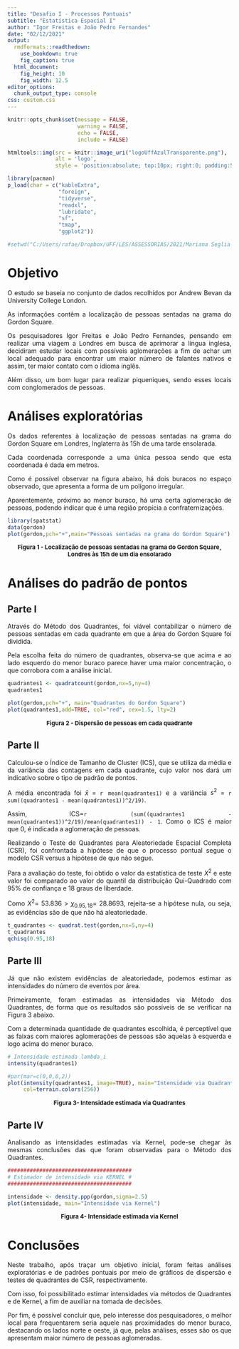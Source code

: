 ```yaml
---
title: "Desafio I - Processos Pontuais"
subtitle: "Estatística Espacial I"
author: "Igor Freitas e João Pedro Fernandes"
date: "02/12/2021"
output: 
  rmdformats::readthedown:
    use_bookdown: true  
    fig_caption: true
  html_document: 
    fig_height: 10
    fig_width: 12.5
editor_options: 
  chunk_output_type: console
css: custom.css
---
```


```r
knitr::opts_chunk$set(message = FALSE,
                      warning = FALSE,
                      echo = FALSE,
                      include = FALSE)

htmltools::img(src = knitr::image_uri("logoUffAzulTransparente.png"), 
               alt = 'logo', 
               style = 'position:absolute; top:10px; right:0; padding:5px;width: 150px; height: 80px')

library(pacman)
p_load(char = c("kableExtra", 
                "foreign",
                "tidyverse",
                "readxl",
                "lubridate",
                "sf",
                "tmap",
                "ggplot2")) 

#setwd("C:/Users/rafae/Dropbox/UFF/LES/ASSESSORIAS/2021/Mariana Seglia - Fiocruz/Atendimento LES - Mariana/Shape")
```

<div style="text-align: justify">

# Objetivo

O estudo se baseia no conjunto de dados recolhidos por Andrew Bevan da University College London.

As informações contêm a localização de pessoas sentadas na grama do Gordon Square.

Os pesquisadores Igor Freitas e João Pedro Fernandes, pensando em realizar uma viagem a Londres em busca de aprimorar a língua inglesa, decidiram estudar locais com possíveis aglomerações a fim de achar um local adequado para encontrar um maior número de falantes nativos e assim, ter maior contato com o idioma inglês.

Além disso, um bom lugar para realizar piqueniques, sendo esses locais com conglomerados de pessoas.


# Análises exploratórias {.tabset .tabset-fade .tabset-pills}

Os dados referentes à localização de pessoas sentadas na grama do Gordon Square em Londres, Inglaterra às 15h de uma tarde ensolarada.

Cada coordenada corresponde a uma única pessoa sendo que esta coordenada é dada em metros.

Como é possível observar na figura abaixo, há dois buracos no espaço observado, que apresenta a forma de um polígono irregular.

Aparentemente, próximo ao menor buraco, há uma certa aglomeração de pessoas, podendo indicar que é uma região propícia a confraternizações. 


```r
library(spatstat)
data(gordon)
plot(gordon,pch="+",main="Pessoas sentadas na grama do Gordon Square")
```
<center><font size="2">
**Figura 1 - Localização de pessoas sentadas na grama do Gordon Square, Londres às 15h de um dia ensolarado**
</center></font>

# Análises do padrão de pontos {.tabset .tabset-fade .tabset-pills}

## Parte I 

Através do Método dos Quadrantes, foi viável contabilizar o número de pessoas sentadas em cada quadrante em que a área do Gordon Square foi dividida. 

Pela escolha feita do número de quadrantes, observa-se que acima e ao lado esquerdo do menor buraco parece haver uma maior concentração, o que corrobora com a análise inicial.

```r
quadrantes1 <- quadratcount(gordon,nx=5,ny=4)    
quadrantes1 
```

```r

plot(gordon,pch="+", main="Quadrantes do Gordon Square")
plot(quadrantes1,add=TRUE, col="red", cex=1.5, lty=2)

```
<center><font size="2">
**Figura 2 - Dispersão de pessoas em cada quadrante**
</center></font>


## Parte II

Calculou-se o Índice de Tamanho de Cluster (ICS), que se utiliza da média e da variância das contagens em cada quadrante, cujo valor nos dará um indicativo sobre o tipo de padrão de pontos.

A média encontrada foi $\bar{x}$ = `r mean(quadrantes1)` e a variância  $s^2$ = `r sum((quadrantes1 - mean(quadrantes1))^2/19)`. 

Assim, ICS=`r (sum((quadrantes1 - mean(quadrantes1))^2/19)/mean(quadrantes1)) - 1`. Como o ICS é maior que 0, é indicada a aglomeração de pessoas.

Realizando o Teste de Quadrantes para Aleatoriedade Espacial Completa (CSR), foi confrontada a hipótese de que o processo pontual segue o modelo CSR versus a hipótese de que não segue.

Para a avaliação do teste, foi obtido o valor da estatística de teste $X^2$ e este valor foi comparado ao valor do quantil da distribuição Qui-Quadrado com 95% de confiança e 18 graus de liberdade.

Como $X^2$= 53.836 > $\chi_{0.95,18}$= 28.8693, rejeita-se a hipótese nula, ou seja, as evidências são de que não há aleatoriedade.

```r
t_quadrantes <- quadrat.test(gordon,nx=5,ny=4)    
t_quadrantes
qchisq(0.95,18)

```

## Parte III

Já que não existem evidências de aleatoriedade, podemos estimar as intensidades do número de eventos por área.

Primeiramente, foram estimadas as intensidades via Método dos Quadrantes, de forma que os resultados são possíveis de se verificar na Figura 3 abaixo.

Com a determinada quantidade de quadrantes escolhida, é perceptível que as faixas com maiores aglomerações de pessoas são aquelas à esquerda e logo acima do menor buraco.

```r
# Intensidade estimada lambda_i
intensity(quadrantes1)
```

```r
#par(mar=c(0,0,0,2))
plot(intensity(quadrantes1, image=TRUE), main="Intensidade via Quadrantes",
     col=terrain.colors(256))
```
<center><font size="2">
**Figura 3- Intensidade estimada via Quadrantes**
</center></font>

## Parte IV

Analisando as intensidades estimadas via Kernel, pode-se chegar às mesmas conclusões das que foram observadas para o Método dos Quadrantes.

```r
#######################################
# Estimador de intensidade via KERNEL #
#######################################

intensidade <- density.ppp(gordon,sigma=2.5)  
plot(intensidade, main="Intensidade via Kernel")

```
<center><font size="2">
**Figura 4- Intensidade estimada via Kernel**
</center></font>

# Conclusões {.tabset .tabset-fade .tabset-pills}

Neste trabalho, após traçar um objetivo inicial, foram feitas análises exploratórias e de padrões pontuais por meio de gráficos de dispersão e testes de quadrantes de CSR, respectivamente.

Com isso, foi possibilitado estimar intensidades via métodos de Quadrantes e de Kernel, a fim de auxiliar na tomada de decisões.

Por fim, é possível concluir que, pelo interesse dos pesquisadores, o melhor local para frequentarem seria aquele nas proximidades do menor buraco, destacando os lados norte e oeste, já que, pelas análises, esses são os que apresentam maior número de pessoas aglomeradas.

